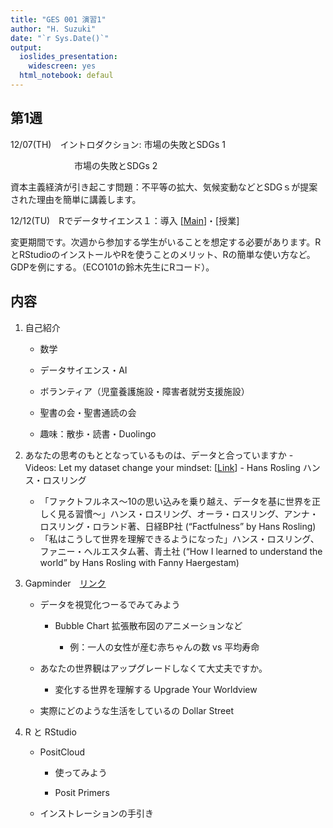 ```yaml
---
title: "GES 001 演習1"
author: "H. Suzuki"
date: "`r Sys.Date()`"
output:
  ioslides_presentation: 
    widescreen: yes
  html_notebook: defaul
---
```


## 第1週

12/07(TH)　イントロダクション: 市場の失敗とSDGs 1

　　　　　 　　市場の失敗とSDGs 2

資本主義経済が引き起こす問題：不平等の拡大、気候変動などとSDGｓが提案された理由を簡単に講義します。

12/12(TU)　Rでデータサイエンス１：導入 [[Main](https://ds-sl.github.io/intro2r/ges001/ges001-main.nb.html)]・[授業]

変更期間です。次週から参加する学生がいることを想定する必要があります。RとRStudioのインストールやRを使うことのメリット、Rの簡単な使い方など。GDPを例にする。（ECO101の鈴木先生にRコード）。

## 内容

1.  自己紹介

    -   数学

    -   データサイエンス・AI

    -   ボランティア（児童養護施設・障害者就労支援施設）

    -   聖書の会・聖書通読の会

    -   趣味：散歩・読書・Duolingo

2.  あなたの思考のもととなっているものは、データと合っていますか - Videos: Let my dataset change your mindset: [[Link](https://www.ted.com/talks/hans_rosling_let_my_dataset_change_your_mindset)] - Hans Rosling ハンス・ロスリング

    -   「ファクトフルネス〜10の思い込みを乗り越え、データを基に世界を正しく見る習慣〜」ハンス・ロスリング、オーラ・ロスリング、アンナ・ロスリング・ロランド著、日経BP社 ("Factfulness" by Hans Rosling)
    -   「私はこうして世界を理解できるようになった」ハンス・ロスリング、ファニー・ヘルエスタム著、青土社 ("How I learned to understand the world" by Hans Rosling with Fanny Haergestam)

3.  Gapminder　[リンク](https://www.gapminder.org)

    -   データを視覚化つーるでみてみよう

        -   Bubble Chart 拡張散布図のアニメーションなど

            -   例：一人の女性が産む赤ちゃんの数 vs 平均寿命

    -   あなたの世界観はアップグレードしなくて大丈夫ですか。

        -   変化する世界を理解する Upgrade Your Worldview

    -   実際にどのような生活をしているの Dollar Street

4.  R と RStudio

    -   PositCloud
        -   使ってみよう

        -   Posit Primers
    -   インストレーションの手引き
